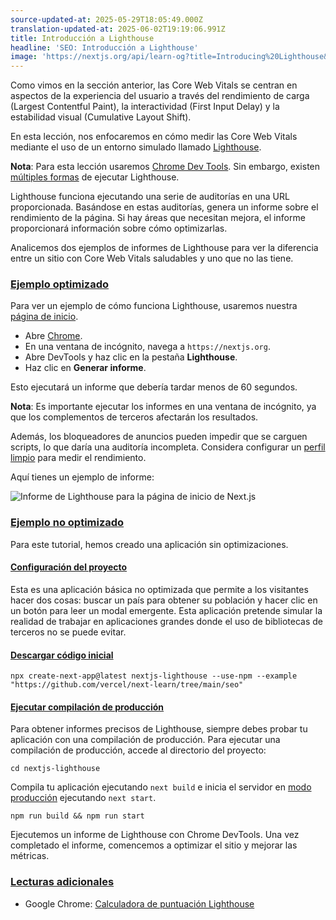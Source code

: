 ```yaml
---
source-updated-at: 2025-05-29T18:05:49.000Z
translation-updated-at: 2025-06-02T19:19:06.991Z
title: Introducción a Lighthouse
headline: 'SEO: Introducción a Lighthouse'
image: 'https://nextjs.org/api/learn-og?title=Introducing%20Lighthouse&amp;chapter=23'
---
```


Como vimos en la sección anterior, las Core Web Vitals se centran en aspectos de la experiencia del usuario a través del rendimiento de carga (Largest Contentful Paint), la interactividad (First Input Delay) y la estabilidad visual (Cumulative Layout Shift).

En esta lección, nos enfocaremos en cómo medir las Core Web Vitals mediante el uso de un entorno simulado llamado [Lighthouse](/docs/api-reference/cli#production).

**Nota**: Para esta lección usaremos [Chrome Dev Tools](https://developers.google.com/web/tools/lighthouse?hl=en#devtools). Sin embargo, existen [múltiples formas](/docs/api-reference/cli#production) de ejecutar Lighthouse.

Lighthouse funciona ejecutando una serie de auditorías en una URL proporcionada. Basándose en estas auditorías, genera un informe sobre el rendimiento de la página. Si hay áreas que necesitan mejora, el informe proporcionará información sobre cómo optimizarlas.

Analicemos dos ejemplos de informes de Lighthouse para ver la diferencia entre un sitio con Core Web Vitals saludables y uno que no las tiene.

### [Ejemplo optimizado](#optimized-example)

Para ver un ejemplo de cómo funciona Lighthouse, usaremos nuestra [página de inicio](https://nextjs.org).

*   Abre [Chrome](https://www.google.com/chrome/).
*   En una ventana de incógnito, navega a `https://nextjs.org`.
*   Abre DevTools y haz clic en la pestaña **Lighthouse**.
*   Haz clic en **Generar informe**.

Esto ejecutará un informe que debería tardar menos de 60 segundos.

**Nota**: Es importante ejecutar los informes en una ventana de incógnito, ya que los complementos de terceros afectarán los resultados.

Además, los bloqueadores de anuncios pueden impedir que se carguen scripts, lo que daría una auditoría incompleta. Considera configurar un [perfil limpio](/docs/api-reference/cli#production) para medir el rendimiento.

Aquí tienes un ejemplo de informe:

![Informe de Lighthouse para la página de inicio de Next.js](https://h8DxKfmAPhn8O0p3.public.blob.vercel-storage.com/learn/pages-router/seo/lighthouse.png)

### [Ejemplo no optimizado](#unoptimized-example)

Para este tutorial, hemos creado una aplicación sin optimizaciones.

#### [Configuración del proyecto](#project-setup)

Esta es una aplicación básica no optimizada que permite a los visitantes hacer dos cosas: buscar un país para obtener su población y hacer clic en un botón para leer un modal emergente. Esta aplicación pretende simular la realidad de trabajar en aplicaciones grandes donde el uso de bibliotecas de terceros no se puede evitar.

#### [Descargar código inicial](#download-starter-code)

```
npx create-next-app@latest nextjs-lighthouse --use-npm --example "https://github.com/vercel/next-learn/tree/main/seo"
```

#### [Ejecutar compilación de producción](#run-production-build)

Para obtener informes precisos de Lighthouse, siempre debes probar tu aplicación con una compilación de producción. Para ejecutar una compilación de producción, accede al directorio del proyecto:

```
cd nextjs-lighthouse
```

Compila tu aplicación ejecutando `next build` e inicia el servidor en [modo producción](/docs/api-reference/cli#production) ejecutando `next start`.

```
npm run build && npm run start
```

Ejecutemos un informe de Lighthouse con Chrome DevTools. Una vez completado el informe, comencemos a optimizar el sitio y mejorar las métricas.

### [Lecturas adicionales](#further-reading)

*   Google Chrome: [Calculadora de puntuación Lighthouse](https://googlechrome.github.io/lighthouse/scorecalc/)